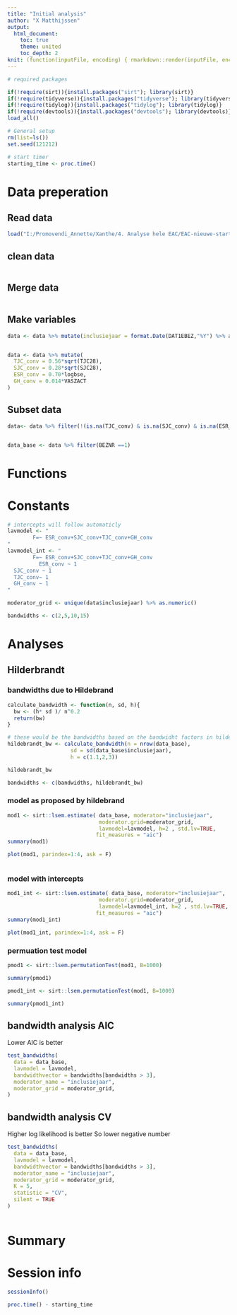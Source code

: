 ```yaml
---
title: "Initial analysis"
author: "X Matthijssen"
output: 
  html_document:
    toc: true
    theme: united
    toc_depth: 2
knit: (function(inputFile, encoding) { rmarkdown::render(inputFile, encoding = encoding, output_file = paste0(substr(inputFile,1,nchar(inputFile)-4),Sys.Date(),'.html')) })
---
```


```r
# required packages 

if(!require(sirt)){install.packages("sirt"); library(sirt)}
if(!require(tidyverse)){install.packages("tidyverse"); library(tidyverse)}
if(!require(tidylog)){install.packages("tidylog"); library(tidylog)}
if(!require(devtools)){install.packages("devtools"); library(devtools)}
load_all()

# General setup 
rm(list=ls())
set.seed(121212)

# start timer 
starting_time <- proc.time()
```


# Data preperation 

## Read  data 

```r
load("I:/Promovendi_Annette/Xanthe/4. Analyse hele EAC/EAC-nieuwe-start/0. Data/Produced/Beforeimp 2019-01-16.RData")

```

## clean data 
```r

```


## Merge data 
```r

```

## Make variables 
```r
data <- data %>% mutate(inclusiejaar = format.Date(DAT1EBEZ,"%Y") %>% as.numeric) 


data <- data %>% mutate(
  TJC_conv = 0.56*sqrt(TJC28),
  SJC_conv = 0.28*sqrt(SJC28),
  ESR_conv = 0.70*logbse,
  GH_conv = 0.014*VASZACT
)
```

## Subset data 
```r

data<- data %>% filter(!(is.na(TJC_conv) & is.na(SJC_conv) & is.na(ESR_conv) & !is.na(GH_conv)))


data_base <- data %>% filter(BEZNR ==1)


```

# Functions

# Constants
```r
# intercepts will follow automaticly
lavmodel <- "
        F=~ ESR_conv+SJC_conv+TJC_conv+GH_conv
"
lavmodel_int <- "
        F=~ ESR_conv+SJC_conv+TJC_conv+GH_conv
          ESR_conv ~ 1
  SJC_conv ~ 1
  TJC_conv~ 1
  GH_conv ~ 1
"

moderator_grid <- unique(data$inclusiejaar) %>% as.numeric()

bandwidths <- c(2,5,10,15)

```

# Analyses 
## Hilderbrandt
### bandwidths due to Hildebrand
```r
calculate_bandwidth <- function(n, sd, h){
  bw <- (h* sd )/ n^0.2
  return(bw)
}

# these would be the bandwidths based on the bandwidht factors in hilderbrandt et al
hildebrandt_bw <- calculate_bandwidth(n = nrow(data_base), 
                    sd = sd(data_base$inclusiejaar), 
                    h = c(1.1,2,3))

hildebrandt_bw

bandwidths <- c(bandwidths, hildebrandt_bw)
```

### model as proposed by hildebrand
```r

mod1 <- sirt::lsem.estimate( data_base, moderator="inclusiejaar", 
                             moderator.grid=moderator_grid,
                             lavmodel=lavmodel, h=2 , std.lv=TRUE,
                            fit_measures = "aic")
summary(mod1)

plot(mod1, parindex=1:4, ask = F)



```

### model with intercepts
```r
mod1_int <- sirt::lsem.estimate( data_base, moderator="inclusiejaar", 
                             moderator.grid=moderator_grid,
                             lavmodel=lavmodel_int, h=2 , std.lv=TRUE,
                            fit_measures = "aic")
summary(mod1_int)

plot(mod1_int, parindex=1:4, ask = F)
```


### permuation test model 
```r
pmod1 <- sirt::lsem.permutationTest(mod1, B=1000)

summary(pmod1)

pmod1_int <- sirt::lsem.permutationTest(mod1, B=1000)

summary(pmod1_int)

```


## bandwidth analysis AIC 
Lower AIC is better 
```r

test_bandwidths(
  data = data_base,
  lavmodel = lavmodel,
  bandwidthvector = bandwidths[bandwidths > 3],
  moderator_name = "inclusiejaar",
  moderator_grid = moderator_grid,
)

```


## bandwidth analysis CV
Higher log likelihood is better 
So lower negative number 
```r


test_bandwidths(
  data = data_base,
  lavmodel = lavmodel,
  bandwidthvector = bandwidths[bandwidths > 3],
  moderator_name = "inclusiejaar",
  moderator_grid = moderator_grid,
  K = 5,
  statistic = "CV",
  silent = TRUE
)



```

# Summary 

# Session info

```r
sessionInfo() 

proc.time() - starting_time
```

